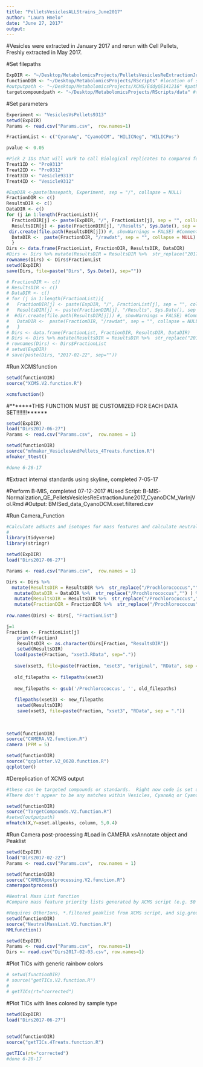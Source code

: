 ```yaml
---
title: "PelletsVesiclesALLStrains_June2017"
author: "Laura Hmelo"
date: "June 27, 2017"
output:
---
```


#Vesicles were extracted in January 2017 and rerun with Cell Pellets, Freshly extracted in May 2017.

#Set filepaths
```r

ExpDIR <- "~/Desktop/MetabolomicsProjects/PelletsVesiclesReExtractionJune2017" #raw data path
functionDIR <- "~/Desktop/MetabolomicsProjects/RScripts" #location of scripts
#outputpath <- "~/Desktop/MetabolomicsProjects/XCMS/EddyQE141216" #path that files are written to 
targetcompoundpath <- "~/Desktop/MetabolomicsProjects/RScripts/data" #this is where MRM_Methods_Table.csv is stored
```

#Set parameters
```r
Experiment <- "VesiclesVsPellets9313"
setwd(ExpDIR)
Params <- read.csv("Params.csv",  row.names=1)

FractionList <- c("CyanoAq", "CyanoDCM", "HILICNeg", "HILICPos")

pvalue <- 0.05

#Pick 2 IDs that will work to call Biological replicates to compared for the QC step
Treat1ID <- "Pro9313"
Treat2ID <- "Pro9312"
Treat3ID <- "Vesicle9313"
Treat4ID <- "Vesicle9312"

```


```r
#ExpDIR <-paste(basepath, Experiment, sep = "/", collapse = NULL)
FractionDIR <- c()
ResultsDIR <- c()
DataDIR <- c()
for (j in 1:length(FractionList)){
  FractionDIR[j] <- paste(ExpDIR, "/", FractionList[j], sep = "", collapse = NULL)
  ResultsDIR[j] <- paste(FractionDIR[j], "/Results", Sys.Date(), sep = "", collapse = NULL)
 dir.create(file.path(ResultsDIR[j])) #, showWarnings = FALSE) #Comment out if you don't need to make the folder i.e. you've already run XCMS and need to redo the next steps
  DataDIR <-  paste(FractionDIR, "/rawdat", sep = "", collapse = NULL)
  }
Dirs <- data.frame(FractionList, FractionDIR, ResultsDIR, DataDIR)
#Dirs <- Dirs %>% mutate(ResultsDIR = ResultsDIR %>%  str_replace("2017-01-24","2017-01-22") ) #If you are accessing results made on previous days, use this bit of code (^) to redirect to older results
rownames(Dirs) <- Dirs$FractionList
setwd(ExpDIR)
save(Dirs, file=paste("Dirs", Sys.Date(), sep=""))
```

```r
# FractionDIR <- c()
# ResultsDIR <- c()
# DataDIR <- c()
# for (j in 1:length(FractionList)){
#   FractionDIR[j] <- paste(ExpDIR, "/", FractionList[j], sep = "", collapse = NULL)
#   ResultsDIR[j] <- paste(FractionDIR[j], "/Results", Sys.Date(), sep = "", collapse = NULL)
#  #dir.create(file.path(ResultsDIR[j])) #, showWarnings = FALSE) #Comment out if you don't need to make the folder i.e. you've already run XCMS and need to redo the next steps
#   DataDIR <-  paste(FractionDIR, "/rawdat", sep = "", collapse = NULL)
#   }
# Dirs <- data.frame(FractionList, FractionDIR, ResultsDIR, DataDIR)
# Dirs <- Dirs %>% mutate(ResultsDIR = ResultsDIR %>%  str_replace("2017-02-24","2017-02-22") ) #If you are accessing results made on previous days, use this bit of code (^) to redirect to older results
# rownames(Dirs) <- Dirs$FractionList
# setwd(ExpDIR)
# save(paste(Dirs, "2017-02-22", sep=""))
```

#Run XCMSfunction

```r
setwd(functionDIR)
source("XCMS.V2.function.R")

xcmsfunction()


```
#*******THIS FUNCTION MUST BE CUSTOMIZED FOR EACH DATA SET!!!!!!!******


```r
setwd(ExpDIR)
load("Dirs2017-06-27")
Params <- read.csv("Params.csv",  row.names = 1)

setwd(functionDIR)
source("mfmaker_VesiclesAndPellets_4Treats.function.R")
mfmaker_ttest()

#done 6-28-17
```

#Extract internal standards using skyline, completed 7-05-17

#Perform B-MIS, completed 07-12-2017
#Used Script: B-MIS-Normalization_QE_PelletsVesiclesReExtractionJune2017_CyanoDCM_VarInjVol.Rmd
#Output: BMISed_data_CyanoDCM.xset.filtered.csv

#Run Camera_Function
```r
#Calculate adducts and isotopes for mass features and calculate neutral mass for ions with two or more adducts
#
library(tidyverse)
library(stringr)

setwd(ExpDIR)
load("Dirs2017-06-27")

Params <- read.csv("Params.csv",  row.names = 1)

Dirs <- Dirs %>% 
  mutate(ResultsDIR = ResultsDIR %>%  str_replace("/Prochlorococcus","") ) %>%
   mutate(DataDIR = DataDIR %>%  str_replace("/Prochlorococcus","") ) %>%
   mutate(ResultsDIR = ResultsDIR %>%  str_replace("/Prochlorococcus","") ) %>%
   mutate(FractionDIR = FractionDIR %>%  str_replace("/Prochlorococcus","") )
  
row.names(Dirs) <- Dirs[, "FractionList"]

j=1
Fraction <- FractionList[j]
    print(Fraction)
    ResultsDIR <- as.character(Dirs[Fraction, "ResultsDIR"])
    setwd(ResultsDIR)
   load(paste(Fraction, "xset3.RData", sep="."))
   
   save(xset3, file=paste(Fraction, "xset3", "original", "RData", sep = "."))
   
   old_filepaths <- filepaths(xset3) 
   
   new_filepaths <- gsub('/Prochlorococcus', '', old_filepaths)
   
   filepaths(xset3) <- new_filepaths
    setwd(ResultsDIR)
    save(xset3, file=paste(Fraction, "xset3", "RData", sep = "."))
    
  
   
setwd(functionDIR)
source("CAMERA.V2.function.R")
camera (PPM = 5)

```




```r
setwd(functionDIR)
source("qcplotter.V2_0628.function.R")
qcplotter()

```

#Dereplication of XCMS output
```r
#these can be targeted compounds or standards.  Right now code is set up to accomodate RP or HILIC targetted compounds
#There don't appear to be any matches within Vesicles, CyanoAq or CyanoDCM.

setwd(functionDIR)
source("TargetCompounds.V2.function.R")
#setwd(outputpath)
mfmatch(X,Y=xset.allpeaks, column, 5,0.4)

```


#Run Camera post-processing
#Load in CAMERA xsAnnotate object and Peaklist

```r
setwd(ExpDIR)
load("Dirs2017-02-22")
Params <- read.csv("Params.csv",  row.names = 1)

```


```r
setwd(functionDIR)
source("CAMERApostprocessing.V2.function.R")
camerapostprocess()


```


```r
#Neutral Mass List function
#Compare mass feature priority lists generated by XCMS script (e.g. 50 most abundant compounds, compounds with p<0.05) to adduct list.  Dereplicate priority lists and output a list of neutral masses relevant to data set.  Option to output a list of "pseudo-neutral masses" calculated by subtracting an H+ from all mass features which have no associated adduct.

#Requires OtherIons, *.filtered peaklist from XCMS script, and sig.groupnames from XCMS script
setwd(functionDIR)
source("NeutralMassList.V2.function.R")
NMLfunction() 
```
```r
setwd(ExpDIR)
Params <- read.csv("Params.csv",  row.names=1)
Dirs <- read.csv("Dirs2017-02-03.csv", row.names=1)
```

#Plot TICs with generic rainbow colors
```r
# setwd(functionDIR)
# source("getTICs.V2.function.R")
# 
# getTICs(rt="corrected")

```


#Plot TICs with lines colored by sample type
```r
setwd(ExpDIR)
load("Dirs2017-06-27")
  
  
setwd(functionDIR)
source("getTICs.4Treats.function.R")

getTICs(rt="corrected")
#done 6-28-17
```

